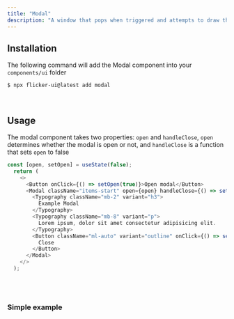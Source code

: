 ```yaml
---
title: "Modal"
description: "A window that pops when triggered and attempts to draw the user's attention"
---
```



## Installation

The following command will add the Modal component into your `components/ui` folder

```bash
$ npx flicker-ui@latest add modal
```

<br />

## Usage

The modal component takes two properties: `open` and `handleClose`, `open`
determines whether the modal is open or not, and `handleClose` is a function that 
sets `open` to false
```js /onClick={() => setOpen(true)}/ /open={open}/ /handleClose={() => setOpen(false)}/ /onClick={() => setOpen(false)}/
const [open, setOpen] = useState(false);
  return (
    <>
      <Button onClick={() => setOpen(true)}>Open modal</Button>
      <Modal className="items-start" open={open} handleClose={() => setOpen(false)}>
        <Typography className="mb-2" variant="h3">
          Example Modal
        </Typography>
        <Typography className="mb-8" variant="p">
          Lorem ipsum, dolor sit amet consectetur adipisicing elit.
        </Typography>
        <Button className="ml-auto" variant="outline" onClick={() => setOpen(false)}>
          Close
        </Button>
      </Modal>
    </>
  );
```

<br/>
<br/>

### Simple example
<PreviewBox component="modal-default" textSmall/>